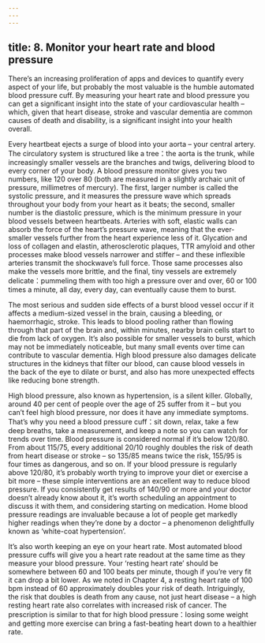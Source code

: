 ```yaml
---
---
---
```

title: 8. Monitor your heart rate and blood pressure
---




There’s an increasing proliferation of apps and devices to quantify every aspect of your life, but probably the most valuable is the humble automated blood pressure cuff. By measuring your heart rate and blood pressure you can get a significant insight into the state of your cardiovascular health – which, given that heart disease, stroke and vascular dementia are common causes of death and disability, is a significant insight into your health overall.

Every heartbeat ejects a surge of blood into your aorta – your central artery. The circulatory system is structured like a tree：the aorta is the trunk, while increasingly smaller vessels are the branches and twigs, delivering blood to every corner of your body. A blood pressure monitor gives you two numbers, like 120 over 80 (both are measured in a slightly archaic unit of pressure, millimetres of mercury). The first, larger number is called the systolic pressure, and it measures the pressure wave which spreads throughout your body from your heart as it beats; the second, smaller number is the diastolic pressure, which is the minimum pressure in your blood vessels between heartbeats. Arteries with soft, elastic walls can absorb the force of the heart’s pressure wave, meaning that the ever-smaller vessels further from the heart experience less of it. Glycation and loss of collagen and elastin, atherosclerotic plaques, TTR amyloid and other processes make blood vessels narrower and stiffer – and these inflexible arteries transmit the shockwave’s full force. Those same processes also make the vessels more brittle, and the final, tiny vessels are extremely delicate：pummeling them with too high a pressure over and over, 60 or 100 times a minute, all day, every day, can eventually cause them to burst.

The most serious and sudden side effects of a burst blood vessel occur if it affects a medium-sized vessel in the brain, causing a bleeding, or haemorrhagic, stroke. This leads to blood pooling rather than flowing through that part of the brain and, within minutes, nearby brain cells start to die from lack of oxygen. It’s also possible for smaller vessels to burst, which may not be immediately noticeable, but many small events over time can contribute to vascular dementia. High blood pressure also damages delicate structures in the kidneys that filter our blood, can cause blood vessels in the back of the eye to dilate or burst, and also has more unexpected effects like reducing bone strength.

High blood pressure, also known as hypertension, is a silent killer. Globally, around 40 per cent of people over the age of 25 suffer from it – but you can’t feel high blood pressure, nor does it have any immediate symptoms. That’s why you need a blood pressure cuff：sit down, relax, take a few deep breaths, take a measurement, and keep a note so you can watch for trends over time. Blood pressure is considered normal if it’s below 120/80. From about 115/75, every additional 20/10 roughly doubles the risk of death from heart disease or stroke – so 135/85 means twice the risk, 155/95 is four times as dangerous, and so on. If your blood pressure is regularly above 120/80, it’s probably worth trying to improve your diet or exercise a bit more – these simple interventions are an excellent way to reduce blood pressure. If you consistently get results of 140/90 or more and your doctor doesn’t already know about it, it’s worth scheduling an appointment to discuss it with them, and considering starting on medication. Home blood pressure readings are invaluable because a lot of people get markedly higher readings when they’re done by a doctor – a phenomenon delightfully known as ‘white-coat hypertension’.

It’s also worth keeping an eye on your heart rate. Most automated blood pressure cuffs will give you a heart rate readout at the same time as they measure your blood pressure. Your ‘resting heart rate’ should be somewhere between 60 and 100 beats per minute, though if you’re very fit it can drop a bit lower. As we noted in Chapter 4, a resting heart rate of 100 bpm instead of 60 approximately doubles your risk of death. Intriguingly, the risk that doubles is death from any cause, not just heart disease – a high resting heart rate also correlates with increased risk of cancer. The prescription is similar to that for high blood pressure：losing some weight and getting more exercise can bring a fast-beating heart down to a healthier rate.